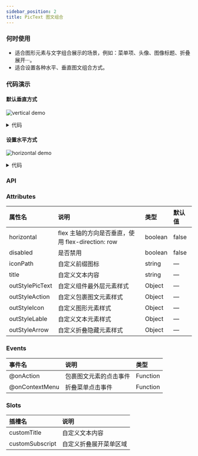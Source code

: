 ```yaml
---
sidebar_position: 2
title: PicText 图文组合
---
```


### 何时使用
- 适合图形元素与文字组合展示的场景，例如：菜单项、头像、图像标题、折叠展开‧‧‧。
- 适合设置各种水平、垂直图文组合方式。

### 代码演示
#### 默认垂直方式
![vertical demo](../../../static/img/pictextVer.png)
<details>
  <summary>代码</summary>
  ```html
  <template>
    <erPicText
      iconPath="https://img.icons8.com/ios/452/plus-math.png"
      title="新建"
      @onAction="handleAction"
      @onContextMenu="onContextMenu"
    />
    <erPicText
      disabled
      iconPath="https://img.icons8.com/ios/452/plus-math.png"
      title="新建"
    />
    <erPicText
      hasSubscript
      iconPath="https://img.icons8.com/ios/452/plus-math.png"
      title="新建"
    />
    <erPicText
      hasSubscript
      iconPath="https://img.icons8.com/ios/452/plus-math.png"
    />
  </template>
  ```
</details>

#### 设置水平方式
![horizontal demo](../../../static/img/pictextHor.png)
<details>
  <summary>代码</summary>
  ```html
  <template>
    <erPicText
      horizontal
      iconPath="https://img.icons8.com/ios/452/plus-math.png"
      title="新建"
      @onAction="handleAction"
      @onContextMenu="onContextMenu"
    />
    <erPicText
      horizontal
      disabled
      iconPath="https://img.icons8.com/ios/452/plus-math.png"
      title="新建"
    />
    <erPicText
      horizontal
      hasSubscript
      iconPath="https://img.icons8.com/ios/452/plus-math.png"
      title="新建"
    />
    <erPicText
      horizontal
      hasSubscript
      iconPath="https://img.icons8.com/ios/452/plus-math.png"
    />
    <erPicText
      horizontal
      hasSubscript
      title="新建"
    />
  </template>
  ```
</details>

### API
### Attributes
|属性名|说明|类型|默认值|
|:------|:------|:------|:------|
|horizontal|flex 主轴的方向是否垂直，使用 flex-direction: row|boolean|false|
|disabled|是否禁用|boolean|false|
|iconPath|自定义前缀图标|string|—|
|title|自定义文本内容|string|—|
|outStylePicText|自定义组件最外层元素样式|Object|—|
|outStyleAction|自定义包裹图文元素样式|Object|—|
|outStyleIcon|自定义图形元素样式|Object|—|
|outStyleLable|自定义文本元素样式|Object|—|
|outStyleArrow|自定义折叠隐藏元素样式|Object|—|


### Events
|事件名|说明|类型|
|:------|:------|:------|
|@onAction|包裹图文元素的点击事件|Function|
|@onContextMenu|折叠菜单点击事件|Function|

### Slots
|插槽名|说明|
|:------|:------|
|customTitle|自定义文本内容|
|customSubscript|自定义折叠展开菜单区域|

